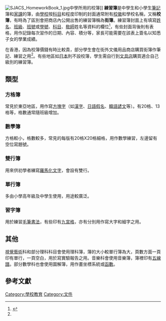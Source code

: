 [[File:SJACS_HomeworkBook_1.jpg|thumb]]中學所用的校簿]] 
'''練習簿'''是中學生和小學生[[筆記|筆記]]簿和[[家課|家課]]的簿，由[[學校|學校]]按[[科目|科目]]和程度印制的封面通常附有[[校徽|校徽]]和學校名稱，又稱'''校簿'''，有時為了區別會把商店內公開出售的練習簿稱為'''街簿'''。練習簿封面上有填寫[[姓名|姓名]]、[[班級|班級]]、[[班號|班號]]或[[學號|學號]]、[[科目|科目]]、[[敎師|敎師]]姓名等資料的欄位<ref name="old_new">{{cite news|url=http://books.google.com.hk/books?id=qO5H1-YKtOgC&pg=PA95&lpg=PA95&dq=%E6%A0%A1%E7%B0%BF&source=web&ots=9wVzK3q-mY&sig=CQ37f6xtDFvui7UumaaBw3MAzhc&hl=zh-TW&sa=X&oi=book_result&resnum=5&ct=result#PPA94,M1|title=新不如舊──香港舊事返照|author=陳雲}}</ref>，有些封面背後則有表格，用作記錄每次習作的日期、內容、積分等，家長可能需要在該表上簽名以知悉子女的學業成績。

在香港，因為校簿價錢有時比較貴，部分學生會在街外文儀用品商店購買街簿作筆記、練習之用<ref name="old_new"></ref>。有些地區如[[日本|日本]]則不設校簿，學生需自行到[[文具店|文具店]]購買適合自己級別的練習簿。

== 類型 ==
===方格簿===
常見於東亞地區，用作寫[[方塊字|方塊字]]（如[[漢字|漢字]]、[[日語|日語]][[日語假名|假名]]、[[韓語|韓語]][[諺文|諺文]]等）。有20格、13格等，格數通常隨班級增加。

===數學簿===
方格較小，格數較多，常見的每版有20格X20格細格，用作數學練習，左邊留有空位寫題號。

===雙行簿===
用來供初學者練寫[[羅馬化|羅馬化文字]]，會設有雙行。

===單行簿===
多由小學高年級及中學生使用，用途較廣泛。
===習字簿===
用於練習[[毛筆書法|毛筆書法]]，有些印有[[九宮格|九宮格]]，亦有分別用作寫大字和細字之用。

== 其他 ==
[[視覺藝術|視覺藝術]]科和部分理科科目會使用理科簿，簿的大小較單行簿為大，頁數方面一頁印有單行，一頁空白，用於寫實驗報告之用。音樂科會使用音樂簿，簿裡印有[[五線譜|五線譜]]。部分數學科也會使用圖解簿，用作畫坐標系統或[[函數|函數]]。

== 參考文獻 ==
{{reflist}}

[[Category:學校教育|Category:學校教育]]
[[Category:文件|Category:文件]]